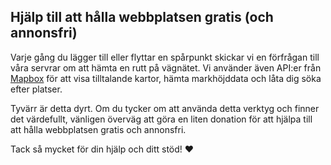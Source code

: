 <script>
</script>

## <HeartHandshake size="18" class="mr-1 inline-block align-baseline" /> Hjälp till att hålla webbplatsen gratis (och annonsfri)

Varje gång du lägger till eller flyttar en spårpunkt skickar vi en förfrågan till våra servrar om att hämta en rutt på vägnätet.
Vi använder även API:er från <a href="https://mapbox.com" target="_blank">Mapbox</a> för att visa tilltalande kartor, hämta markhöjddata och låta dig söka efter platser.

Tyvärr är detta dyrt.
Om du tycker om att använda detta verktyg och finner det värdefullt, vänligen överväg att göra en liten donation för att hjälpa till att hålla webbplatsen gratis och annonsfri.

Tack så mycket för din hjälp och ditt stöd! ❤️

